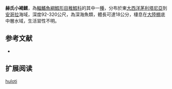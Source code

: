 {{Speciesbox
| name = 赫氏小褐鱈
| image = 
| image_width = 250px
| status = NE
| status_system = iucn3.1
| trend = unknow
| genus = Physiculus
| species = huloti
| authority = [[Poll|Poll]], 1953
| synonyms = 
}}
'''赫氏小褐鱈'''，為[[輻鰭魚綱|輻鰭魚綱]][[鱈形目|鱈形目]][[稚鱈科|稚鱈科]]的其中一[[種|種]]，分布於東[[大西洋|大西洋]][[茅利塔尼亞|茅利塔尼亞]]到[[安哥拉|安哥拉]]海域，深度92-320公尺，為深海魚類，體長可達18公分，棲息在[[大陸棚|大陸棚]]底中層水域，生活習性不明。

==参考文献==
*{{FishBase_species|genus=Physiculus|species=hulotis|year=2016|month=1}}

== 扩展阅读 ==
{{refbegin}}
{{wikispecies-inline|Physiculus huloti|赫氏小褐鱈}}
{{refend}}
{{Taxonbar|from=Q4354979}}

[[Category:小褐鱈屬|huloti]]


{{鱈形目小作品}}